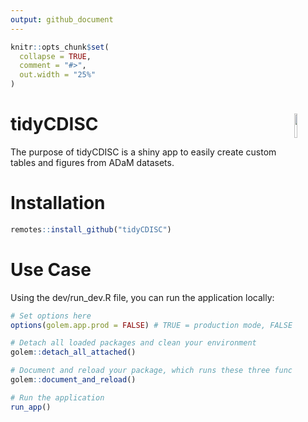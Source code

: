 ```yaml
---
output: github_document
---
```


<!-- README.md is generated from README.Rmd. Please edit that file -->

```r
knitr::opts_chunk$set(
  collapse = TRUE,
  comment = "#>",
  out.width = "25%"
)
```

# tidyCDISC <img src="man/figures/hex-tidyCDISC.png" align="right" style="height:10%;width:10%;"/>

The purpose of tidyCDISC is a shiny app to easily create custom tables and figures from ADaM datasets.

# Installation

```r
remotes::install_github("tidyCDISC")
```

# Use Case

Using the dev/run_dev.R file, you can run the application locally:

```r
# Set options here
options(golem.app.prod = FALSE) # TRUE = production mode, FALSE = development mode

# Detach all loaded packages and clean your environment
golem::detach_all_attached()

# Document and reload your package, which runs these three functions...
golem::document_and_reload()

# Run the application 
run_app()
```

